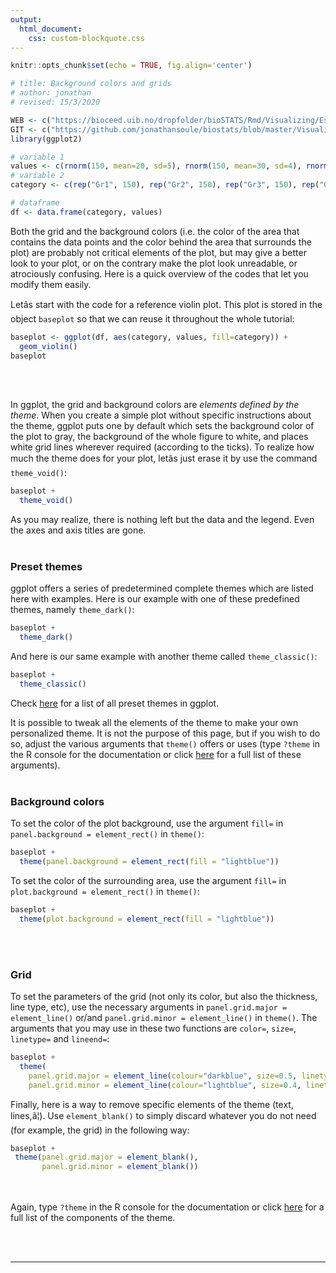 ```yaml
---
output:
  html_document:
    css: custom-blockquote.css
--- 
```


```r
knitr::opts_chunk$set(echo = TRUE, fig.align='center')

# title: Background colors and grids
# author: jonathan
# revised: 15/3/2020 

WEB <- c("https://bioceed.uib.no/dropfolder/bioSTATS/Rmd/Visualizing/Essential/background-grid.html")
GIT <- c("https://github.com/jonathansoule/biostats/blob/master/Visualizing/Essential/background-grid.Rmd")
library(ggplot2)

# variable 1
values <- c(rnorm(150, mean=20, sd=5), rnorm(150, mean=30, sd=4), rnorm(150, mean=15, 3), rnorm(150, mean=40, sd=5)) 
# variable 2
category <- c(rep("Gr1", 150), rep("Gr2", 150), rep("Gr3", 150), rep("Gr4", 150))

# dataframe
df <- data.frame(category, values)
```
Both the grid and the background colors (i.e. the color of the area that contains the data points and the color behind the area that surrounds the plot) are probably not critical elements of the plot, but may give a better look to your plot, or on the contrary make the plot look unreadable, or atrociously confusing. Here is a quick overview of the codes that let you modify them easily.

Letâs start with the code for a reference violin plot. This plot is stored in the object `baseplot` so that we can reuse it throughout the whole tutorial:
```r
baseplot <- ggplot(df, aes(category, values, fill=category)) +
  geom_violin()
baseplot
```
<br/><br/>

In ggplot, the grid and background colors are *elements defined by the theme*. When you create a simple plot without specific instructions about the theme, ggplot puts one by default which sets the background color of the plot to gray, the background of the whole figure to white, and places white grid lines wherever required (according to the ticks). To realize how much the theme does for your plot, letâs just erase it by use the command `theme_void()`:
```r
baseplot +
  theme_void()
```

As you may realize, there is nothing left but the data and the legend. Even the axes and axis titles are gone.
<br/><br/>

### Preset themes

ggplot offers a series of predetermined complete themes which are listed here with examples.
Here is our example with one of these predefined themes, namely `theme_dark()`:

```r
baseplot +
  theme_dark()
```

And here is our same example with another theme called `theme_classic()`:
```r
baseplot +
  theme_classic()
```

Check [here](https://ggplot2.tidyverse.org/reference/ggtheme.html){target="_blank"} for a list of all preset themes in ggplot.

It is possible to tweak all the elements of the theme to make your own personalized theme. It is not the purpose of this page, but if you wish to do so, adjust the various arguments that `theme()` offers or uses (type `?theme` in the R console for the documentation or click [here](https://ggplot2.tidyverse.org/reference/theme.html){target="_blank"} for a full list of these arguments).
<br/><br/>

### Background colors

To set the color of the plot background, use the argument `fill=` in `panel.background = element_rect()` in `theme()`:
```r
baseplot +
  theme(panel.background = element_rect(fill = "lightblue"))
```

To set the color of the surrounding area, use the argument `fill=` in `plot.background = element_rect()` in `theme()`:
```r
baseplot +
  theme(plot.background = element_rect(fill = "lightblue"))
```
<br/><br/>

### Grid

To set the parameters of the grid (not only its color, but also the thickness, line type, etc), use the necessary arguments in  `panel.grid.major = element_line()` or/and `panel.grid.minor = element_line()` in `theme()`. The arguments that you may use in these two functions are `color=`, `size=`, `linetype=` and `lineend=`:

```r
baseplot +
  theme(
    panel.grid.major = element_line(colour="darkblue", size=0.5, linetype="solid"),
    panel.grid.minor = element_line(colour="lightblue", size=0.4, linetype="dashed"))
```

Finally, here is a way to remove specific elements of the theme (text, lines,â¦). Use `element_blank()` to simply discard whatever you do not need (for example, the grid) in the following way:
```r
baseplot +
 theme(panel.grid.major = element_blank(),
       panel.grid.minor = element_blank())
```
<br/><br/>
Again, type `?theme` in the R console for the documentation or click [here](https://ggplot2.tidyverse.org/reference/theme.html){target="_blank"} for a full list of the components of the theme.

<br/><br/>


***
<!-- UNCOMMENT TO ACTIVATE
Get the Rmarkdown file corresponding to this page on [GitHub](`r GIT`){target="_blank"}.
-->

